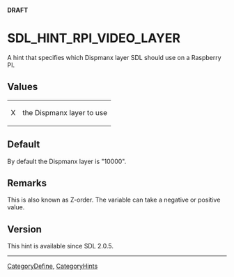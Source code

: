 <span color="red">'''DRAFT'''</span>

<!-- #*^*^*^*^*See http://wiki.libsdl.org/moin.cgi/SGEnumerations for details on editing this page*^*^*^*^* -->


= SDL_HINT_RPI_VIDEO_LAYER =
A hint that specifies which Dispmanx layer SDL should use on a Raspberry PI.




== Values ==
{|
|X
|the Dispmanx layer to use
|}


== Default ==
By default the Dispmanx layer is "10000".



== Remarks ==
This is also known as Z-order.  The variable can take a negative or positive value.


== Version ==
This hint is available since SDL 2.0.5.

----
[[CategoryDefine]], [[CategoryHints]]
<!-- #See the Style Guide for instructions on editing the footer. -->
